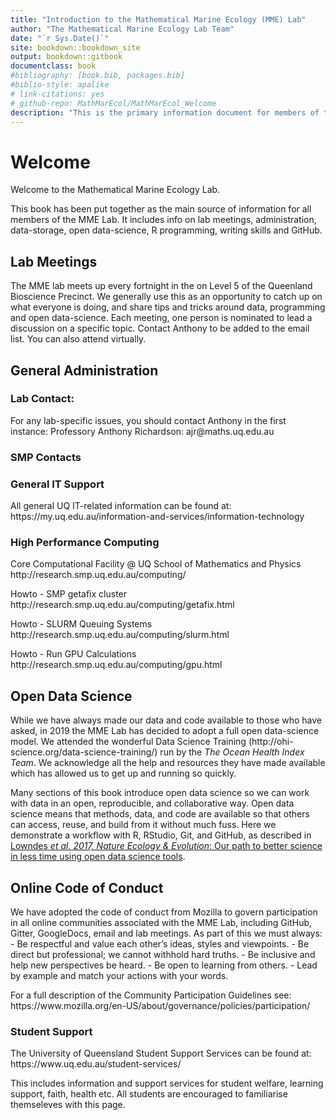 ```yaml
--- 
title: "Introduction to the Mathematical Marine Ecology (MME) Lab"
author: "The Mathematical Marine Ecology Lab Team"
date: "`r Sys.Date()`"
site: bookdown::bookdown_site
output: bookdown::gitbook
documentclass: book
#bibliography: [book.bib, packages.bib]
#biblio-style: apalike
# link-citations: yes
# github-repo: MathMarEcol/MathMarEcol_Welcome
description: "This is the primary information document for members of the MME Lab."
---
```


# Welcome {#welcome}

Welcome to the Mathematical Marine Ecology Lab. 

This book has been put together as the main source of information for all members of the MME Lab. It includes info on lab meetings, administration, data-storage, open data-science, R programming, writing skills and GitHub. 

## Lab Meetings

The MME lab meets up every fortnight in the on Level 5 of the Queenland Bioscience Precinct. We generally use this as an opportunity to catch up on what everyone is doing, and share tips and tricks around data, programming and open data-science. Each meeting, one person is nominated to lead a discussion on a specific topic. Contact Anthony to be added to the email list. You can also attend virtually.

## General Administration

### Lab Contact:
For any lab-specific issues, you should contact Anthony in the first instance:
Professory Anthony Richardson: ajr@maths.uq.edu.au

### SMP Contacts

### General IT Support
All general UQ IT-related information can be found at:
https://my.uq.edu.au/information-and-services/information-technology

### High Performance Computing

Core Computational Facility @ UQ School of Mathematics and Physics
http://research.smp.uq.edu.au/computing/

Howto - SMP getafix cluster
http://research.smp.uq.edu.au/computing/getafix.html

Howto - SLURM Queuing Systems
http://research.smp.uq.edu.au/computing/slurm.html

Howto - Run GPU Calculations
http://research.smp.uq.edu.au/computing/gpu.html


## Open Data Science

While we have always made our data and code available to those who have asked, in 2019 the MME Lab has decided to adopt a full open data-science model. We attended the wonderful Data Science Training (http://ohi-science.org/data-science-training/) run by the _The Ocean Health Index Team_. We acknowledge all the help and resources they have made available which has allowed us to get up and running so quickly.

Many sections of this book introduce open data science so we can work with data in an open, reproducible, and collaborative way. Open data science means that methods, data, and code are available so that others can access, reuse, and build from it without much fuss. Here we demonstrate a workflow with R, RStudio, Git, and GitHub, as described in [Lowndes *et al. 2017, Nature Ecology & Evolution*: Our path to better science in less time using open data science tools](https://www.nature.com/articles/s41559-017-0160).


## Online Code of Conduct

We have adopted the code of conduct from Mozilla to govern participation in all online communities associated with the MME Lab, including GitHub, Gitter, GoogleDocs, email and lab meetings. 
As part of this we must always:
- Be respectful and value each other’s ideas, styles and viewpoints.
- Be direct but professional; we cannot withhold hard truths.
- Be inclusive and help new perspectives be heard.
- Be open to learning from others.
- Lead by example and match your actions with your words.

For a full description of the Community Participation Guidelines see:  https://www.mozilla.org/en-US/about/governance/policies/participation/



### Student Support

The University of Queensland Student Support Services can be found at: https://www.uq.edu.au/student-services/

This includes information and support services for student welfare, learning support, faith, health etc. All students are encouraged to familiarise themseleves with this page.

<!-- NOTES FORM OUR CHAT -->
<!-- 13:07 -->
<!-- Guest -->

<!-- bookdown -->
<!-- 13:19 -->
<!-- Guest -->

<!-- https://github.com/MathMarEcol/MathMarEcol_Welcome/issues/2 -->
<!-- 13:29 -->
<!-- Guest -->

<!-- Ask SMP for a mathmarecol folder on getafix -->
<!-- /data/mathmarecol -->
<!-- 13:31 -->
<!-- Guest -->

<!-- Raw -> someone else hosts -->
<!-- regridded -> unique to us, but still static -->
<!-- work in progress data -> each person generates versions -->
<!-- 13:43 -->
<!-- Guest -->

<!-- Static data should be in a central place -->
<!-- subsets can be local/dropbox -->
<!-- 13:44 -->
<!-- Guest -->

<!-- Was, ALL DROPBOX -->
<!-- now, some in dropbox, some in getafix, some in github -->
<!-- 13:46 -->
<!-- Guest -->

<!-- Data - Getafix -->
<!-- Code -Github -->
<!-- Collaboration - ? -->
<!-- Pubication - ? -->
<!-- In Progress - ? -->
<!-- 13:49 -->
<!-- Guest -->

<!-- https://github.com/OSGeo/proj-datumgrid -->

<!-- OSGeo/proj-datumgrid -->

<!-- GitHub -->
<!-- https://git-lfs.github.com/ -->

<!-- Git Large File Storage -->

<!-- Git Large File Storage -->
<!-- Say something nice -->
<!-- Send -->